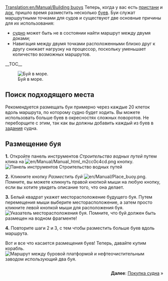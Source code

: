 [[Translation:en/Manual/Building buoys]]
{{ru/Manual/Учебник}}
Теперь, когда у вас есть [[ru/Manual/Строительство пристаней|пристани]] и [[ru/Manual/Строительство доков|док]], пришло время разместить несколько [[ru/Manual/Пристани|буев]]. Буи служат маршрутными точками для судов и существуют две основные причины для их использования:
*[[ru/Archive/Manual/Settings/Поисковик маршрутов|судно]] может быть не в состоянии найти маршрут между двумя доками;
*Навигация между двумя точками расположенными близко друг к другу снижает нагрузку на процессор, поскольку уменьшает количество возможных маршрутов.
__TOC__

[[File:en/Manual/Buoy.png|left|frame|Буй в море.]]
==Поиск подходящего места==
Рекомендуется размещать буи примерно через каждые 20 клеток вдоль маршрута, по которому судно будет ходить. Вы можете использовать больше буев в окресностях сложных поворотов. Не переборщите с этим, так как вы должны добавить каждый из буев в [[ru/Manual/Задания|задания]] судна.

<div style="clear:left"></div>

==Размещение буя==

'''1.''' Откройте панель инструментов ''Строительство водных путей'' путем клика на [[File:en/Manual/Manual html m2cc0c4cd.png]] кнопку.
[[File:ru/Manual/Dock toolbar.png|frame|none|Панель инструментов Строительство водных путей]]

'''2.''' Кликните кнопку ''Разместить буй'' [[File:en/Manual/Place buoy.png]]. Помните, вы можете кликнуть правой кнопкой мыши на любую кнопку, если вы хотите увидеть описание того, что она делает.

'''3.''' Белый квадрат укажет месторасположение будущего буя. Путем перемещения мыши выберите месторасположение, а затем просто кликните левой кнопкой мыши для расположения буя.
[[File:en/Manual/Placing-buoy-1.png|frame|none|Указатель месторасположения буя. Помните, что буй должен быть размещен на водном фрагменте!]]

'''4.''' Повторите шаги 2 и 3, с тем чтобы разместить больше буев вдоль маршрута.


Вот и все что касается размещения буев! Теперь, давайте купим корабль.
[[File:en/Manual/Placing-buoy-2.png|frame|left|Маршрут между [[ru/Manual/Base Set/Industries/Нефтяная платформа|буровой платформой]] и [[ru/Manual/Base Set/Industries/Нефтезавод|нефтеочистительным заводом]] использующий два буя.]]

<div style="clear:both;float:right">'''Далее''': [[ru/Manual/Покупка и продажа судов|Покупка судна]] &raquo;</div>